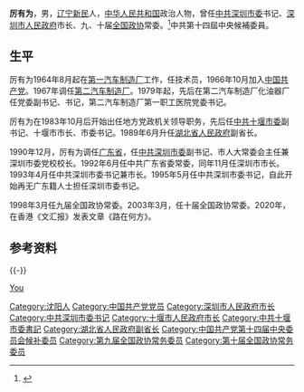 '''厉有为'''{{BD|1938年|1月||catIdx=L}}，男，[[辽宁|辽宁]][[新民|新民]]人，[[中华人民共和国|中华人民共和国]]政治人物，曾任[[中共深圳市委|中共深圳市委]]书记、[[深圳市人民政府|深圳市人民政府]]市长、九、十届[[全国政协|全国政协]]常委。<ref>{{Cite book|title=中华人民共和国职官志|author=何虎生, 李耀东, 向常福主编|publisher=中国社会出版社|year=2003|isbn=9787800883934|location=北京|pages=}}</ref>中共第十四屆中央候補委員。

== 生平 ==
厉有为1964年8月起在[[第一汽车制造厂|第一汽车制造厂]]工作，任技术员，1966年10月加入[[中国共产党|中国共产党]]。1967年调任[[第二汽车制造厂|第二汽车制造厂]]。1979年起，先后在第二汽车制造厂化油器厂任党委副书记、书记，第二汽车制造厂第一职工医院党委书记。

厉有为在1983年10月后开始出任地方党政机关领导职务，先后任[[中共十堰市委|中共十堰市委]]副书记、十堰市市长、市委书记。1989年6月升任[[湖北省人民政府|湖北省人民政府]]副省长。

1990年12月，厉有为调任[[广东省|广东省]]，任[[中共深圳市委|中共深圳市委]]副书记、市人大常委会主任兼深圳市委党校校长。1992年6月任中共广东省委常委，同年11月任深圳市市长。1993年4月任中共深圳市委书记兼市长。1995年5月任中共深圳市委书记，自此开始再无广东籍人士担任深圳市委书记。

1998年3月任九届全国政协常委。2003年3月，任十届全国政协常委。2020年，在香港《文汇报》发表文章《路在何方》。

== 参考资料 ==
{{reflist}}
{{-}}
{{start box}}
{{S-ppo|cpc}}
{{s-before|[[李灏_(1926年)|李灏]]}}
{{s-title|[[中国共产党深圳市委员会|中国共产党深圳市委员会]][[市委书记|书记]]| 1993年5月－1998年1月}}
{{s-after|[[张高丽|张高丽]]}}
{{s-gov|prc}}
{{s-before|[[郑良玉|郑良玉]]}}
{{s-title|[[深圳市人民政府|深圳市人民政府]][[市长|市长]]|1992年11月17日－1995年5月23日}}
{{s-after|[[李子彬|李子彬]]}}
{{end box}}

{{中华人民共和国深圳市正职领导人}}
{{深圳市市长}}

{{Authority control}}
{{DEFAULTSORT:Li厉}}
[[category:厲姓|You]]
[[Category:沈阳人|Category:沈阳人]]
[[Category:中国共产党党员|Category:中国共产党党员]]
[[Category:深圳市人民政府市长|Category:深圳市人民政府市长]]
[[Category:中共深圳市委书记|Category:中共深圳市委书记]]
[[Category:十堰市人民政府市长|Category:十堰市人民政府市长]]
[[Category:中共十堰市委書記|Category:中共十堰市委書記]]
[[Category:湖北省人民政府副省长|Category:湖北省人民政府副省长]]
[[Category:中国共产党第十四届中央委员会候补委员|Category:中国共产党第十四届中央委员会候补委员]]
[[Category:第九届全国政协常务委员|Category:第九届全国政协常务委员]]
[[Category:第十届全国政协常务委员|Category:第十届全国政协常务委员]]